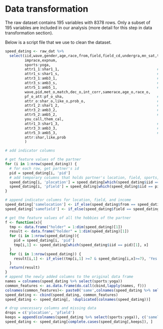 # Data transformation

The raw dataset contains 195 variables with 8378 rows. Only a subset of 195 variables are included in our analysis (more detail for this step in data transformation section). 


Below is a script file that we use to clean the dataset.

```r

speed_dating <- raw_dat %>% 
  select(iid,wave,gender,age,race,from,field,field_cd,undergra,mn_sat,tuition,income,
         imprace,expnum,
         sports:yoga,
         attr1_1:shar1_1,                                             # exp weight to others-1
         attr1_s:shar1_s,                                             # exp weight to others-2
         attr3_1:amb3_1,                                              # self-evaluate-1 (self)-1
         attr3_s:amb3_s,                                              # self-evaluate-1 (self)-2
         attr5_1:amb5_1,                                              # self-evaluate-2 (others)-1
         wave,pid,met_o,match,dec_o,int_corr,samerace,age_o,race_o,
         pf_o_att:pf_o_sha,                                           # score to others
         attr_o:shar_o,like_o,prob_o,                                 # score received
         attr1_2:shar1_2,                                             # exp weight to others-3
         attr3_2:amb3_2,                                              # self-evaluate-1 (self)-3
         attr5_2:amb5_2,                                              # self-evaluate-2 (others)-2
         you_call,them_cal,
         attr1_3:shar1_3,                                             # exp weight to others-4
         attr3_3:amb3_3,                                              # self-evaluate-1 (self)-4
         attr5_3:amb5_3,                                              # self-evaluate-2 (others)-3
         attr:shar,like,prob
         ) 

# add indicator columns

# get feature values of the partner
for (i in 1:nrow(speed_dating)) {
  # for each row, get partner's id
  pid = speed_dating[i, 'pid']
  # add temporary columns that holds partner's location, field, sports, reading, movies
  speed_dating[i, 'plocation'] = speed_dating[which(speed_dating$iid == pid)[1], 'from']
  speed_dating[i, 'pfield'] = speed_dating[which(speed_dating$iid == pid)[1], 'field']
}

# append indicator columns for location, field, and income
speed_dating['samelocation'] <- if_else(speed_dating$from == speed_dating$plocation, 'Yes', 'No')
speed_dating['samefield'] <- if_else(speed_dating$field == speed_dating$pfield, 'Yes', 'No')

# get the feature values of all the hobbies of the partner
f <- function(x){
  tmp <- data.frame("holder" = 1:dim(speed_dating)[1])
  result <- data.frame("holder" = 1:dim(speed_dating)[1])
  for (i in 1:nrow(speed_dating)){
    pid = speed_dating[i, 'pid']
    tmp[i,1] <- speed_dating[which(speed_dating$iid == pid)[1], x]
  }
  for (i in 1:nrow(speed_dating)) {
    result[i,1] <- if_else((tmp[i,1] >=7 & speed_dating[i,x]>=7), 'Yes', 'No')
  }
  return(result)
}
# append the newly added columns to the original data frame
names = colnames(speed_dating %>% select(sports:yoga))
common_features <- as.data.frame(do.call(cbind,lapply(names, f)))
colnames(common_features)<- paste0('same',colnames(speed_dating %>% select(sports:yoga)))
speed_dating <- cbind(speed_dating, common_features)
speed_dating <- speed_dating[, !duplicated(colnames(speed_dating))]

# drop unecessary columns and missing data
drops = c('plocation', 'pfield')
keeps = append(colnames(speed_dating %>% select(sports:yoga)), c('samelocation', 'samefield'))
speed_dating <- speed_dating[complete.cases(speed_dating[,keeps]), ]
```